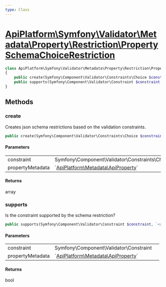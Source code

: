 ```yaml
---
type: Class
---
```


# [ApiPlatform\Symfony\Validator\Metadata\Property\Restriction\PropertySchemaChoiceRestriction](/docs/vmain/reference/Symfony/Validator/Metadata/Property/Restriction/PropertySchemaChoiceRestriction)



```php
class ApiPlatform\Symfony\Validator\Metadata\Property\Restriction\PropertySchemaChoiceRestriction implements `<a href="/docs/vmain/reference/Symfony/Validator/Metadata/Property/Restriction/PropertySchemaRestrictionMetadataInterface">ApiPlatform\Symfony\Validator\Metadata\Property\Restriction\PropertySchemaRestrictionMetadataInterface</a>`
{
    public create(Symfony\Component\Validator\Constraints\Choice $constraint, `<a href="/docs/vmain/reference/Metadata/ApiProperty">ApiPlatform\Metadata\ApiProperty</a>` $propertyMetadata): array
    public supports(Symfony\Component\Validator\Constraint $constraint, `<a href="/docs/vmain/reference/Metadata/ApiProperty">ApiPlatform\Metadata\ApiProperty</a>` $propertyMetadata): bool
}
```
## Methods

### create

Creates json schema restrictions based on the validation constraints.

```php
public create(Symfony\Component\Validator\Constraints\Choice $constraint, `<a href="/docs/vmain/reference/Metadata/ApiProperty">ApiPlatform\Metadata\ApiProperty</a>` $propertyMetadata): array
```

#### Parameters

<table><tbody>
<tr><td>constraint</td><td>Symfony\Component\Validator\Constraints\Choice</td><td></td></tr><tr><td>propertyMetadata</td><td>`<a href="/docs/vmain/reference/Metadata/ApiProperty">ApiPlatform\Metadata\ApiProperty</a>`</td><td></td></tr>
</tbody>
</table>

#### Returns

array

### supports

Is the constraint supported by the schema restriction?

```php
public supports(Symfony\Component\Validator\Constraint $constraint, `<a href="/docs/vmain/reference/Metadata/ApiProperty">ApiPlatform\Metadata\ApiProperty</a>` $propertyMetadata): bool
```

#### Parameters

<table><tbody>
<tr><td>constraint</td><td>Symfony\Component\Validator\Constraint</td><td></td></tr><tr><td>propertyMetadata</td><td>`<a href="/docs/vmain/reference/Metadata/ApiProperty">ApiPlatform\Metadata\ApiProperty</a>`</td><td></td></tr>
</tbody>
</table>

#### Returns

bool
